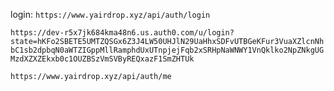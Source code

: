 


login: `https://www.yairdrop.xyz/api/auth/login`

`https://dev-r5x7jk684kma48n6.us.auth0.com/u/login?state=hKFo2SBETE5UMTZQSGx6Z3J4LW50UHJlN29UaHhxSDFvUTBGeKFur3VuaXZlcnNhbC1sb2dpbqN0aWTZIGppMllRamphdUxUTnpjejFqb2xSRHpNaWNWY1VnQklko2NpZNkgUGMzdXZXZEkxb0c1OUZBSzVmSVByREQxazF1SmZHTUk`


`https://www.yairdrop.xyz/api/auth/me`